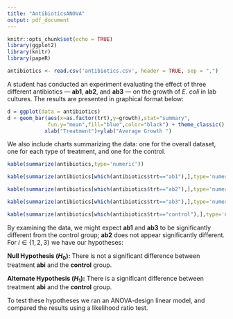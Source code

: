 ---
title: "AntibioticsANOVA"
output: pdf_document
---

```{r setup, include=FALSE}
knitr::opts_chunk$set(echo = TRUE)
library(ggplot2)
library(knitr)
library(papeR)
```

```{r readin,echo=FALSE}
antibiotics <- read.csv('antibiotics.csv', header = TRUE, sep = ",")
```

A student has conducted an experiment evaluating the effect of three different antibiotics --- **ab1**, **ab2**, and **ab3** --- on the growth of *E. coli* in lab cultures.  The results are presented in graphical format below:

```{r chicks, echo=FALSE}
d = ggplot(data = antibiotics)
d + geom_bar(aes(x=as.factor(trt),y=growth),stat="summary",
             fun.y="mean",fill="blue",color="black") + theme_classic() +
            xlab("Treatment")+ylab("Average Growth ")
```

We also include charts summarizing the data: one for the overall dataset, one for each type of treatment, and one for the control.

```{r antisummary,echo=FALSE}
kable(summarize(antibiotics,type='numeric'))
```

```{r ab1 summary, echo=FALSE}
kable(summarize(antibiotics[which(antibiotics$trt=="ab1"),],type='numeric'))
```

```{r ab2 summary, echo=FALSE}
kable(summarize(antibiotics[which(antibiotics$trt=="ab2"),],type='numeric'))
```

```{r ab3 summary, echo=FALSE}
kable(summarize(antibiotics[which(antibiotics$trt=="ab3"),],type='numeric'))
```

```{r control summary, echo=FALSE, results='asis'}
kable(summarize(antibiotics[which(antibiotics$trt=="control"),],type='numeric'))
```

By examining the data, we might expect **ab1** and **ab3** to be significantly different from the control group; **ab2** does not appear significantly different.  For $i\in\{1,2,3\}$ we have our hypotheses:

**Null Hypothesis $(H_0)$:**  There is not a significant difference between treatment **abi** and the **control** group.

**Alternate Hypothesis $(H_1)$:**  There is a significant difference between treatment **abi** and the **control** group.  

To test these hypotheses we ran an ANOVA-design linear model, and compared the results using a likelihood ratio test.  
